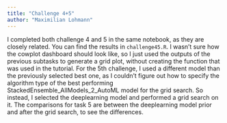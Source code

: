 ```yaml
---
title: "Challenge 4+5"
author: "Maximilian Lohmann"
---
```


I completed both challenge 4 and 5 in the same notebook, as they are closely related. 
You can find the results in `challenge45.R`. 
I wasn't sure how the cowplot dashboard should look like, so I just used the outputs of the previous subtasks to generate a grid plot, without creating the function that was used in the tutorial.
For the 5th challenge, I used a different model than the previously selected best one, as I couldn't figure out how to specify the algorithm type of the best performing StackedEnsemble_AllModels_2_AutoML model for the grid search.
So instead, I selected the deeplearning model and performed a grid search on it.
The comparisons for task 5 are between the deeplearning model prior and after the grid search, to see the differences.